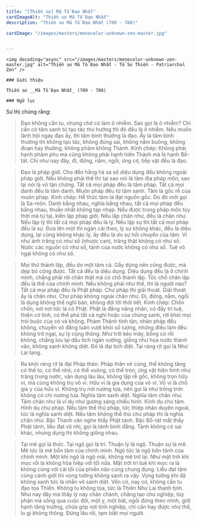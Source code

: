 ```yaml
---
title: "[Thiền sư] Mã Tổ Đạo Nhất"
cardImageAlt: "Thiền sư Mã Tổ Đạo Nhất"
description: "Thiền sư Mã Tổ Đạo Nhất (709 - 788)"

cardImage: "/images/masters/monocolor-unknown-zen-master.jpg"


---
```


<div className="grid xl:grid-cols-8 lg:grid-cols-8 md:grid-cols-2 sm:grid-cols-2 xs:grid-cols-1 gap-8 bg-body dark:bg-darkmode-body">

  <div className="lg:col-span-3 md:col-span-1">

    <img decoding="async" src="/images/masters/monocolor-unknown-zen-master.jpg" alt="Thiền sư Mã Tổ Đạo Nhất - Tổ Sư Thiền - Patriarchal Zen" />

    ### Giới thiệu

    Thiền sư __Mã Tổ Đạo Nhất_ (709 - 788)

</div>

<div className="lg:col-span-5 md:col-span-1">

    ### Ngữ lục

  Sư thị chúng rằng:

  > Đạo không cần tu, nhưng chớ có làm ô nhiễm. Sao gọi là ô nhiễm? Chỉ cần có tâm sanh tử tạo tác thú hướng thì đó đều là ô nhiễm.
  Nếu muốn lãnh hội ngay đạo ấy, thì tâm bình thường là đạo.
  Ấy là tâm bình thường thì không tạo tác, không đúng sai, không nắm buông, không đoạn hay thường, không phàm không Thánh.
  Kinh chép: Không phải hạnh phàm phu mà cũng không phải hạnh hiền Thánh mà là hạnh Bồ-tát.
  Chỉ như nay đây, đi, đứng, nằm, ngồi, ứng cơ, tiếp vật đều là đạo.

  > Đạo là pháp giới. Cho đến hằng hà sa số diệu dụng đều không ngoài pháp giới. Nếu không phải thế thì tại sao nói là tâm địa pháp môn, sao lại nói là vô tận chứng.
  Tất cả mọi pháp đều là tâm pháp. Tất cả mọi danh đều là tâm danh. Muôn pháp đều từ tâm sanh.
  Tâm là gốc rễ của muôn pháp. Kinh chép: Hễ thức tâm là đạt nguồn gốc. Do đó mới gọi là Sa-môn.
  Danh bằng nhau, nghĩa bằng nhau, tất cả mọi pháp đều bằng nhau, thuần nhất không tạp nhạp.
  Nếu được trong pháp môn tùy thời mà tự tại, kiến lập pháp giới. Nếu lập chân như, đều là chân như.
  Nếu lập lý thì tất cả mọi pháp đều là lý.
  Nếu lập sự thì tất cả mọi pháp đều là sự. Đưa lên một thì ngàn cái theo, lý sự không khác, đều là diệu dụng, lại cũng không khác lý, ấy đều là do sự hồi chuyển của tâm.
  Ví như ánh trăng có như số (nhược can), trăng thật không có như số. Nước các nguồn có như số, tánh của nước không có như số.
  Tuệ vô ngại không có như số.

  > Mọi thứ thành lập, đều do một tâm cả. Gầy dựng nên cũng được, mà dẹp bỏ cũng được.
  Tất cả đều là diệu dụng. Diệu dụng đều là ở chính mình, chẳng phải rời chân thật mà có chỗ thành lập. Tức chỗ chân lập đều là thể của chính mình.
  Nếu không phải như thế, thì là người nào? Tất cả mọi pháp đều là Phật pháp. Chư pháp thì giải thoát. Giải thoát ấy là chân như. Chư pháp không ngoài chân như.
  Đi, đứng, nằm, ngồi là dụng không thể nghĩ bàn, không đợi tới thời tiết. Kinh chép: Chốn chốn, nơi nơi tức là có Phật.
  Phật là đấng năng nhân, có đầy trí tuệ, thiện cơ tình, có thể phá tất cả nghi hoặc của chúng sanh, rời khỏi mọi trói buộc của có và không.
  Phàm Thánh tình tận, nhân pháp đều không, chuyển vô đẳng luân vượt khỏi số lượng, những điều làm đều không trở ngại, sự lý cùng thông.
  Như trời kéo mây, bỗng có rồi không, chẳng lưu lại dấu tích ngăn vướng, giống như họa nước thành văn, không sanh không diệt. Đó là đại tịch diệt.
  Tại ràng rịt gọi là Như Lai tạng.

  > Ra khỏi ràng rịt là đại Pháp thân.
  Pháp thân vô cùng, thể không tăng có thể to, có thể nhỏ, có thể vuông, có thể tròn, ứng vật hiện hình như trăng trong nước, vận dụng làu làu, không lập rễ gốc, không trọn hữu vi, mà cũng không trụ vô vi.
  Hữu vi là gia dụng của vô vi. Vô vi là chỗ gia y của hữu vi. Không trụ nơi nương tựa, nên gọi là như trống trơn không có chi nương tựa. Nghĩa tâm sanh diệt.
  Nghĩa tâm chân như. Tâm chân như là ví dụ như gương sáng chiếu hình. Kính dụ cho tâm.
  Hình dụ chư pháp. Nếu tâm thể thủ pháp, tức thiệp nhân duyên ngoài, tức là nghĩa sanh diệt. Nếu tâm không thể thủ chư pháp thì là nghĩa chân như.
  Bậc Thanh văn nghe thấy Phật tánh. Bậc Bồ-tát mắt thấy Phật tánh, liễu đạt vô nhị, gọi là tánh bình đẳng. Tánh không có sai khác, nhưng dụng thì không giống nhau.

  > Tại mê gọi là thức. Tại ngộ gọi là trí. Thuận lý là ngộ. Thuận sự là mê. Mê tức là mê bổn tâm của chính mình.
  Ngộ tức là ngộ bổn tánh của chính mình. Một khi ngộ là ngộ mãi, không mê trở lại. Như mặt trời khi mọc rồi là không hòa hiệp với tối nữa.
  Mặt trời trí tuệ khi mọc ra là không cùng với cái tối của phiền não cùng chung đụng. Liễu đạt tâm cùng cảnh giới thì vọng tưởng không sanh ra vậy.
  Vọng tưởng khi đã không sanh tức là nhẫn vô sanh diệt. Vốn có, nay có, không cần tu đạo tọa Thiền. Không tu không tọa, tức là Thiền Như Lai thanh tịnh.
  Như nay đây mà thấy lý này chân chánh, chẳng tạo chư nghiệp, tùy phận mà sống qua cuộc đời, một y, một bát, ngồi đứng theo mình, giới hạnh tăng trưởng, chứa góp nơi tịnh nghiệp, chỉ cần hay được như thế, lo gì không thông. Đứng lâu rồi, tạm biệt mọi người.

  <Notice type="warning" title="cảnh ngữ">

  </Notice>

  <Notice type="tip" title="tác phẩm">

  </Notice>

  <Notice type="info" title="thông tin khác">

  </Notice>

</div>

</div>
